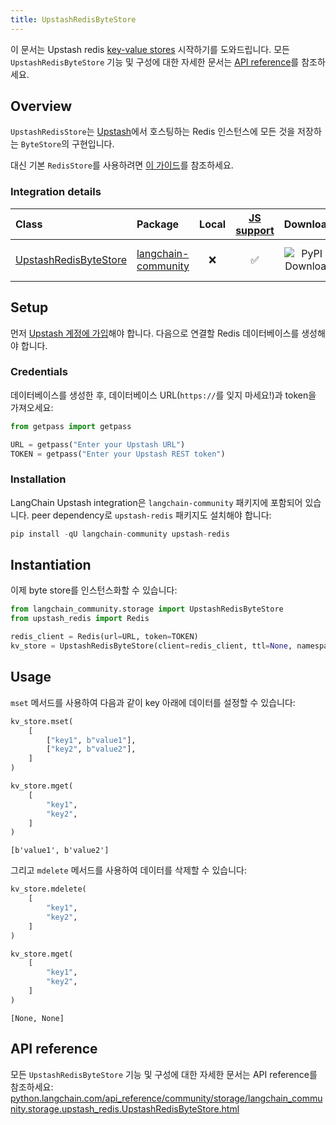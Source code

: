 ```yaml
---
title: UpstashRedisByteStore
---
```


이 문서는 Upstash redis [key-value stores](/oss/integrations/stores) 시작하기를 도와드립니다. 모든 `UpstashRedisByteStore` 기능 및 구성에 대한 자세한 문서는 [API reference](https://python.langchain.com/api_reference/community/storage/langchain_community.storage.upstash_redis.UpstashRedisByteStore.html)를 참조하세요.

## Overview

`UpstashRedisStore`는 [Upstash](https://upstash.com/)에서 호스팅하는 Redis 인스턴스에 모든 것을 저장하는 `ByteStore`의 구현입니다.

대신 기본 `RedisStore`를 사용하려면 [이 가이드](/oss/integrations/stores/redis/)를 참조하세요.

### Integration details

| Class | Package | Local | [JS support](https://js.langchain.com/docs/integrations/stores/upstash_redis_storage) | Downloads | Version |
| :--- | :--- | :---: | :---: |  :---: | :---: |
| [UpstashRedisByteStore](https://python.langchain.com/api_reference/community/storage/langchain_community.storage.upstash_redis.UpstashRedisByteStore.html) | [langchain-community](https://python.langchain.com/api_reference/community/index.html) | ❌ | ✅ | ![PyPI - Downloads](https://img.shields.io/pypi/dm/langchain_community?style=flat-square&label=%20) | ![PyPI - Version](https://img.shields.io/pypi/v/langchain_community?style=flat-square&label=%20) |

## Setup

먼저 [Upstash 계정에 가입](https://upstash.com/docs/redis/overall/getstarted)해야 합니다. 다음으로 연결할 Redis 데이터베이스를 생성해야 합니다.

### Credentials

데이터베이스를 생성한 후, 데이터베이스 URL(`https://`를 잊지 마세요!)과 token을 가져오세요:

```python
from getpass import getpass

URL = getpass("Enter your Upstash URL")
TOKEN = getpass("Enter your Upstash REST token")
```

### Installation

LangChain Upstash integration은 `langchain-community` 패키지에 포함되어 있습니다. peer dependency로 `upstash-redis` 패키지도 설치해야 합니다:

```python
pip install -qU langchain-community upstash-redis
```

## Instantiation

이제 byte store를 인스턴스화할 수 있습니다:

```python
from langchain_community.storage import UpstashRedisByteStore
from upstash_redis import Redis

redis_client = Redis(url=URL, token=TOKEN)
kv_store = UpstashRedisByteStore(client=redis_client, ttl=None, namespace="test-ns")
```

## Usage

`mset` 메서드를 사용하여 다음과 같이 key 아래에 데이터를 설정할 수 있습니다:

```python
kv_store.mset(
    [
        ["key1", b"value1"],
        ["key2", b"value2"],
    ]
)

kv_store.mget(
    [
        "key1",
        "key2",
    ]
)
```

```output
[b'value1', b'value2']
```

그리고 `mdelete` 메서드를 사용하여 데이터를 삭제할 수 있습니다:

```python
kv_store.mdelete(
    [
        "key1",
        "key2",
    ]
)

kv_store.mget(
    [
        "key1",
        "key2",
    ]
)
```

```output
[None, None]
```

## API reference

모든 `UpstashRedisByteStore` 기능 및 구성에 대한 자세한 문서는 API reference를 참조하세요: [python.langchain.com/api_reference/community/storage/langchain_community.storage.upstash_redis.UpstashRedisByteStore.html](https://python.langchain.com/api_reference/community/storage/langchain_community.storage.upstash_redis.UpstashRedisByteStore.html)